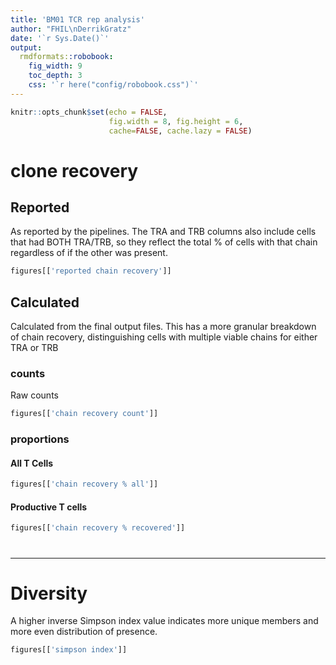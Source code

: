 ```yaml
---
title: 'BM01 TCR rep analysis'
author: "FHIL\nDerrikGratz"
date: '`r Sys.Date()`'
output: 
  rmdformats::robobook:
    fig_width: 9
    toc_depth: 3
    css: '`r here("config/robobook.css")`'
---
```


```r
knitr::opts_chunk$set(echo = FALSE,
                      fig.width = 8, fig.height = 6,
                      cache=FALSE, cache.lazy = FALSE) 
```

# clone recovery {.tabset}

## Reported

As reported by the pipelines. The TRA and TRB columns also include cells that had BOTH TRA/TRB, so they 
reflect the total % of cells with that chain regardless of if the other was present. 

```r
figures[['reported chain recovery']]
```


## Calculated {.tabset}

Calculated from the final output files. This has a more granular breakdown of chain recovery, distinguishing
cells with multiple viable chains for either TRA or TRB

### counts

Raw counts

```r
figures[['chain recovery count']]
```

### proportions {.tabset}

#### All T Cells

```r
figures[['chain recovery % all']]
```

#### Productive T cells

```r
figures[['chain recovery % recovered']]
```

# {- .unlisted}

***


# Diversity

A higher inverse Simpson index value indicates more unique members and more even distribution of presence.

```r
figures[['simpson index']]
```

